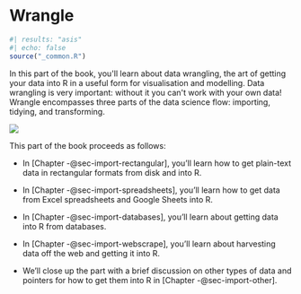 # Wrangle {#sec-import-intro .unnumbered}

```r
#| results: "asis"
#| echo: false
source("_common.R")
```

In this part of the book, you\'ll learn about data wrangling, the art of getting your data into R in a useful form for visualisation and modelling.
Data wrangling is very important: without it you can\'t work with your own data!
Wrangle encompasses three parts of the data science flow: importing, tidying, and transforming.

![](diagrams/data-science-wrangle.png)

This part of the book proceeds as follows:

-   In [Chapter -@sec-import-rectangular], you'll learn how to get plain-text data in rectangular formats from disk and into R.

-   In [Chapter -@sec-import-spreadsheets], you'll learn how to get data from Excel spreadsheets and Google Sheets into R.

-   In [Chapter -@sec-import-databases], you'll learn about getting data into R from databases.

-   In [Chapter -@sec-import-webscrape], you'll learn about harvesting data off the web and getting it into R.

-   We'll close up the part with a brief discussion on other types of data and pointers for how to get them into R in [Chapter -@sec-import-other].
